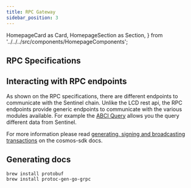 ```yaml
---
title: RPC Gateway
sidebar_position: 3
---
```


  HomepageCard as Card,
  HomepageSection as Section,
} from '../../../src/components/HomepageComponents';


## RPC Specifications

  <Section>
    <Card
      title="RPC endpoints"
      description="Sentinel Tendermint RPC endpoints"
      to="/api/?v=RPC"
      icon=""
      svgFile="/icons/api.svg"
    />
  </Section>

## Interacting with RPC endpoints

As shown on the RPC specifications, there are different endpoints to communicate with the Sentinel chain. Unlike the LCD rest api, the RPC endpoints provide generic endpoints to communicate with the various modules available. For example the [ABCI Query](/api?v=RPC#/operations/abci_query) allows you the query different data from Sentinel.

For more information please read [generating, signing and broadcasting transactions](https://docs.cosmos.network/v0.46/run-node/txs.html) on the cosmos-sdk docs.


## Generating docs

```
brew install protobuf
brew install protoc-gen-go-grpc
```

